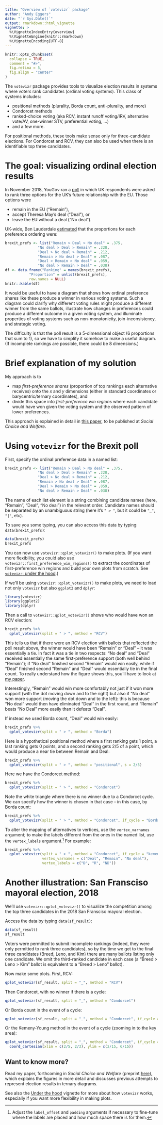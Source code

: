 ```yaml
---
title: "Overview of `votevizr` package"
author: "Andy Eggers"
date: "`r Sys.Date()`"
output: rmarkdown::html_vignette
vignette: >
  %\VignetteIndexEntry{overview}
  %\VignetteEngine{knitr::rmarkdown}
  %\VignetteEncoding{UTF-8}
---
```


```r
knitr::opts_chunk$set(
  collapse = TRUE,
  comment = "#>",
  fig.retina = 5,
  fig.align = "center"
)
```

The `votevizr` package provides tools to visualize election results in systems where voters rank candidates (ordinal voting systems). This class of systems includes: 

- positional methods (plurality, Borda count, anti-plurality, and more)
- Condorcet methods
- ranked-choice voting (aka RCV, instant runoff voting/IRV, alternative vote/AV, one-winner STV, preferential voting, ...)
- and a few more.

For positional methods, these tools make sense only for three-candidate elections. For Condorcet and RCV, they can also be used when there is an identifiable top three candidates.   


# The goal: visualizing ordinal election results

In November 2018, YouGov ran a [poll](https://yougov.co.uk/topics/politics/articles-reports/2018/12/06/mays-brexit-deal-leads-just-two-constituencies-it-) in which UK respondents were asked to rank three options for the UK's future relationship with the EU. Those options were 

- remain in the EU ("Remain"), 
- accept Theresa May's deal ("Deal"), or 
- leave the EU without a deal ("No deal"). 

UK-wide, Ben Lauderdale [estimated](https://d25d2506sfb94s.cloudfront.net/cumulus_uploads/document/24pikzv1u7/Ben%20Lauderdale%20Brexit%20deal%20MRP%20report.pdf) that the proportions for each preference ordering were: 

```r
brexit_prefs <- list("Remain > Deal > No deal" = .375, 
               "No deal > Deal > Remain" = .228, 
               "Deal > No deal > Remain" = .212, 
               "Remain > No deal > Deal" = .087, 
               "Deal > Remain > No deal" = .059, 
               "No deal > Remain > Deal" = .038)
df <- data.frame("Ranking" = names(brexit_prefs), 
           "Proportion" = unlist(brexit_prefs),
           row.names = NULL) 
knitr::kable(df)
```

It would be useful to have a diagram that shows how ordinal preference shares like these produce a winner in various voting systems. Such a diagram could clarify why different voting rules might produce a different winner from the same ballots, illustrate how changes in preferences could produce a different outcome in a given voting system, and illuminate properties of voting systems such as non-monotonicity, join-inconsistency, and strategic voting.   

The difficulty is that the poll result is a 5-dimensional object (6 proportions that sum to 1), so we have to simplify it somehow to make a useful diagram. (If incomplete rankings are possible, there could be 8 dimensions.) 

# Brief explanation of my solution

My approach is to 

- map *first-preference shares* (proportion of top rankings each alternative receives) onto the $x$ and $y$ dimensions (either in standard coordinates or barycentric/ternary coordinates), and 
- divide this space into *first-preference win regions* where each candidate would have won given the voting system and the observed pattern of lower preferences. 

This approach is explained in detail in [this paper](http://andy.egge.rs/papers/diagramming_election_results_v7_for_RR2.pdf), to be published at *Social Choice and Welfare*. 


# Using `votevizr` for the Brexit poll

First, specify the ordinal preference data in a named list: 
```r
brexit_prefs <- list("Remain > Deal > No deal" = .375, 
               "No deal > Deal > Remain" = .228, 
               "Deal > No deal > Remain" = .212, 
               "Remain > No deal > Deal" = .087, 
               "Deal > Remain > No deal" = .059, 
               "No deal > Remain > Deal" = .038)
```

The name of each list element is a string combining candidate names (here, "Remain", "Deal", "No deal") in the relevant order. Candidate names should be separated by an unambiguous string (here it's `" > "`, but it could be `"_"`, `"|"`, etc). 

To save you some typing, you can also access this data by typing `data(brexit_prefs)`:
```r
data(brexit_prefs)
brexit_prefs
```
You can now use  `votevizr::qplot_votevizr()` to make plots. (If you want more flexibility, you could also use `votevizr::first_preference_win_regions()` to extract the coordinates of first-preference win regions and build your own plots from scratch. See [`votevizr`: under the hood](under_the_hood.html).)

If we'll be using `votevizr::qplot_votevizr()` to make plots, we need to load not only `votevizr` but also `ggplot2` and `dplyr`:
```r
library(votevizr)
library(ggplot2)
library(dplyr)
```

Then a call to `votevizr::qplot_votevizr()` shows who would have won an RCV election: 

```r
brexit_prefs %>% 
  qplot_votevizr(split = " > ", method = "RCV")
```
This tells us that if there were an RCV election with ballots that reflected the poll result above, the winner would have been "Remain" or "Deal" -- it was essentially a tie. In fact it was a tie in two respects: "No deal" and "Deal" received essentially the same first-preference support (both well behind "Remain"); if "No deal" finished second "Remain" would win easily, while if "Deal" finished second "Remain" and "Deal" would essentially tie in the final count. To really understand how the figure shows this, you'll have to look at [my paper](http://andy.egge.rs/papers/diagramming_election_results_v7_for_RR2.pdf).  

Interestingly, "Remain" would win more comfortably not just if it won more support (with the dot moving down and to the right) but also if "No deal" won more support (moving the dot down and to the left): this is because "No deal" would then have eliminated "Deal" in the first round, and "Remain" beats "No Deal" more easily than it defeats "Deal". 

If instead we used Borda count, "Deal" would win easily:  

```r
brexit_prefs %>% 
  qplot_votevizr(split = " > ", method = "Borda")
```

Here is a hypothetical positional method where a first ranking gets 1 point, a last ranking gets 0 points, and a second ranking gets 2/5 of a point, which would produce a near tie between Remain and Deal:  

```r
brexit_prefs %>% 
  qplot_votevizr(split = " > ", method = "positional", s = 2/5)
```

Here we have the Condorcet method:  

```r
brexit_prefs %>% 
  qplot_votevizr(split = " > ", method = "Condorcet")
```
Note the white triangle where there is no winner due to a Condorcet cycle.  We can specify how the winner is chosen in that case -- in this case, by Borda count:   

```r
brexit_prefs %>% 
  qplot_votevizr(split = " > ", method = "Condorcet", if_cycle = "Borda")
```

To alter the mapping of alternatives to vertices, use the `vertex_varnames` argument; to make the labels different from the ones in the named list, use the `vertex_labels` argument.[^padding] For example:

```r
brexit_prefs %>% 
  qplot_votevizr(split = " > ", method = "Condorcet", if_cycle = "kemeny", 
                 vertex_varnames = c("Deal", "Remain", "No deal"),
                 vertex_labels = c("D", "R", "ND"))
```

[^padding]: Adjust the `label_offset` and `padding` arguments if necessary to fine-tune where the labels are placed and how much space there is for them. 


# Another illustration: San Fransciso mayoral election, 2018 

We'll use `votevizr::qplot_votevizr()` to visualize the competition among the top three candidates in the 2018 San Fransciso mayoral election.  

Access the data by typing `data(sf_result)`:

```r
data(sf_result)
sf_result
```
Voters were permitted to submit incomplete rankings (indeed, they were only permitted to rank three candidates), so by the time we get to the final three candidates (Breed, Leno, and Kim) there are many ballots listing only one candidate. We omit the third-ranked candidate in each case (a "Breed > Leno > Kim" ballot is equivalent to a "Breed > Leno" ballot). 

Now make some plots. First, RCV:

```r
qplot_votevizr(sf_result, split = "_", method = "RCV")
```

Then Condorcet, with no winner if there is a cycle:

```r
qplot_votevizr(sf_result, split = "_", method = "Condorcet")
```

Or Borda count in the event of a cycle:

```r
qplot_votevizr(sf_result, split = "_", method = "Condorcet", if_cycle = "Borda")
```

Or the Kemeny-Young method in the event of a cycle (zooming in to the key area):

```r
qplot_votevizr(sf_result, split = "_", method = "Condorcet", if_cycle = "kemeny") + 
  coord_cartesian(xlim = c(2/5, 2/3), ylim = c(2/15, 6/15))
```



## Want to know more?

Read my paper, forthcoming in *Social Choice and Welfare* (preprint [here](http://andy.egge.rs/papers/diagramming_election_results_v7_for_RR2.pdf)), which explains the figures in more detail and discusses previous attempts to represent election results in ternary diagrams. 

See also the [Under the hood](under_the_hood.html) vignette for more about how `votevizr` works, especially if you want more flexibility in making plots. 
  